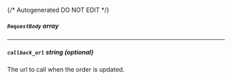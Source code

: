 {/* Autogenerated DO NOT EDIT  */}
##### `RequestBody` _array_

---
##### `callback_url` _string (optional)_
The url to call when the order is updated.


